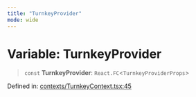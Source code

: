 ```yaml
---
title: "TurnkeyProvider"
mode: wide
---
```

  
# Variable: TurnkeyProvider

> `const` **TurnkeyProvider**: `React.FC`\<`TurnkeyProviderProps`\>

Defined in: [contexts/TurnkeyContext.tsx:45](https://github.com/tkhq/sdk/blob/94193410cf3571aa019a0b9408107eeb43e39e16/packages/sdk-react/src/contexts/TurnkeyContext.tsx#L45)
